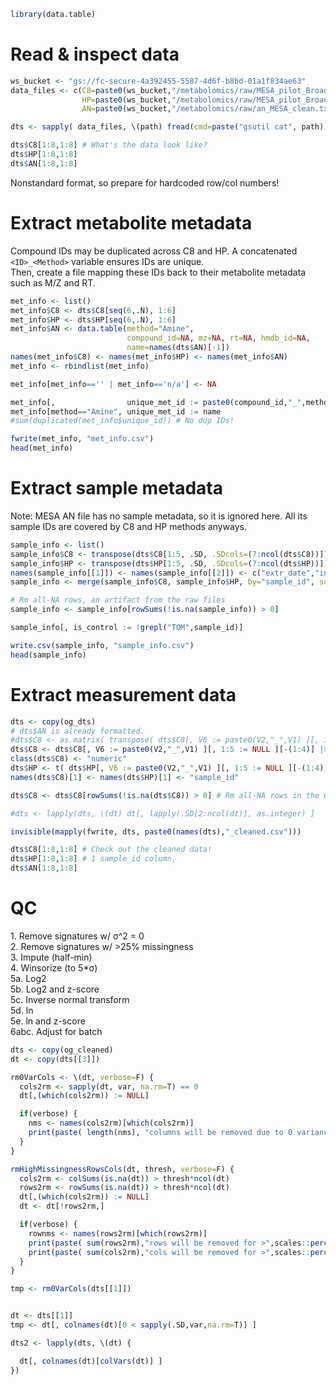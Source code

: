 ```r
library(data.table)
```

# Read & inspect data
```r
ws_bucket <- "gs://fc-secure-4a392455-5587-4d6f-b8bd-01a1f834ae63"
data_files <- c(C8=paste0(ws_bucket,"/metabolomics/raw/MESA_pilot_BroadInst_C8-pos_lipids_050517.csv"),
                HP=paste0(ws_bucket,"/metabolomics/raw/MESA_pilot_BroadInst_HIL-pos_polar_050517.csv"),
                AN=paste0(ws_bucket,"/metabolomics/raw/an_MESA_clean.txt"))

dts <- sapply( data_files, \(path) fread(cmd=paste("gsutil cat", path)))

dts$C8[1:8,1:8] # What's the data look like?
dts$HP[1:8,1:8]
dts$AN[1:8,1:8]
```
Nonstandard format, so prepare for hardcoded row/col numbers!


# Extract metabolite metadata
Compound IDs may be duplicated across C8 and HP. A concatenated `<ID>_<Method>` variable ensures IDs are unique.\
Then, create a file mapping these IDs back to their metabolite metadata such as M/Z and RT.
```r
met_info <- list()
met_info$C8 <- dts$C8[seq(6,.N), 1:6]
met_info$HP <- dts$HP[seq(6,.N), 1:6]
met_info$AN <- data.table(method="Amine",
                          compound_id=NA, mz=NA, rt=NA, hmdb_id=NA,
                          name=names(dts$AN)[-1])
names(met_info$C8) <- names(met_info$HP) <- names(met_info$AN)
met_info <- rbindlist(met_info)

met_info[met_info=='' | met_info=='n/a'] <- NA

met_info[,                unique_met_id := paste0(compound_id,"_",method)]
met_info[method=="Amine", unique_met_id := name                          ] # Amines have no compound ID so just use name
#sum(duplicated(met_info$unique_id)) # No dup IDs!

fwrite(met_info, "met_info.csv")
head(met_info)
```


# Extract sample metadata
Note: MESA AN file has no sample metadata, so it is ignored here. All its sample IDs are covered by C8 and HP methods anyways.
```r
sample_info <- list()
sample_info$C8 <- transpose(dts$C8[1:5, .SD, .SDcols=(7:ncol(dts$C8))])
sample_info$HP <- transpose(dts$HP[1:5, .SD, .SDcols=(7:ncol(dts$HP))])
names(sample_info[[1]]) <- names(sample_info[[2]]) <- c("extr_date","inject_date","column","analysis_order","sample_id")
sample_info <- merge(sample_info$C8, sample_info$HP, by="sample_id", suffixes=c("_c8","_hp"), all=T)

# Rm all-NA rows, an artifact from the raw files
sample_info <- sample_info[rowSums(!is.na(sample_info)) > 0]

sample_info[, is_control := !grepl("TOM",sample_id)]

write.csv(sample_info, "sample_info.csv")
head(sample_info)
```


# Extract measurement data
```r
dts <- copy(og_dts)
# dts$AN is already formatted.
#dts$C8 <- as.matrix( transpose( dts$C8[, V6 := paste0(V2,"_",V1) ][, 1:5 := NULL ][-(1:4)], make.names=1), rownames=1)
dts$C8 <- dts$C8[, V6 := paste0(V2,"_",V1) ][, 1:5 := NULL ][-(1:4)] |> transpose(make.names=1) |> as.matrix(rownames=1)
class(dts$C8) <- "numeric"
dts$HP <- t( dts$HP[, V6 := paste0(V2,"_",V1) ][, 1:5 := NULL ][-(1:4)], make.names=1 )
names(dts$C8)[1] <- names(dts$HP)[1] <- "sample_id"

dts$C8 <- dts$C8[rowSums(!is.na(dts$C8)) > 0] # Rm all-NA rows in the C8 file

#dts <- lapply(dts, \(dt) dt[, lapply(.SD[2:ncol(dt)], as.integer) ]

invisible(mapply(fwrite, dts, paste0(names(dts),"_cleaned.csv")))

dts$C8[1:8,1:8] # Check out the cleaned data!
dts$HP[1:8,1:8] # 1 sample_id column, 
dts$AN[1:8,1:8]
```



# QC
1\. Remove signatures w/ σ^2 = 0\
2\. Remove signatures w/ >25% missingness\
3\. Impute (half-min)\
4\. Winsorize (to 5*σ)\
5a. Log2\
5b. Log2 and z-score\
5c. Inverse normal transform\
5d. ln\
5e. ln and z-score\
6abc. Adjust for batch
```r
dts <- copy(og_cleaned)
dt <- copy(dts[[3]])

rm0VarCols <- \(dt, verbose=F) {
  cols2rm <- sapply(dt, var, na.rm=T) == 0
  dt[,(which(cols2rm)) := NULL]

  if(verbose) {
    nms <- names(cols2rm)[which(cols2rm)]
    print(paste( length(nms), "columns will be removed due to 0 variance. Names:", paste(collapse=' ',nms) ))
  }
}

rmHighMissingnessRowsCols(dt, thresh, verbose=F) {
  cols2rm <- colSums(is.na(dt)) > thresh*ncol(dt)
  rows2rm <- rowSums(is.na(dt)) > thresh*ncol(dt)
  dt[,(which(cols2rm)) := NULL]
  dt <- dt[!rows2rm,]

  if(verbose) {
    rownms <- names(rows2rm)[which(rows2rm)]
    print(paste( sum(rows2rm),"rows will be removed for >",scales::percent(thresh),"missingness" ))
    print(paste( sum(cols2rm),"cols will be removed for >",scales::percent(thresh),"missingness" ))
  }
}

tmp <- rm0VarCols(dts[[1]])


dt <- dts[[1]]
tmp <- dt[, colnames(dt)[0 < sapply(.SD,var,na.rm=T)] ]

dts2 <- lapply(dts, \(dt) {

  dt[, colnames(dt)[colVars(dt)] ]
})
```
